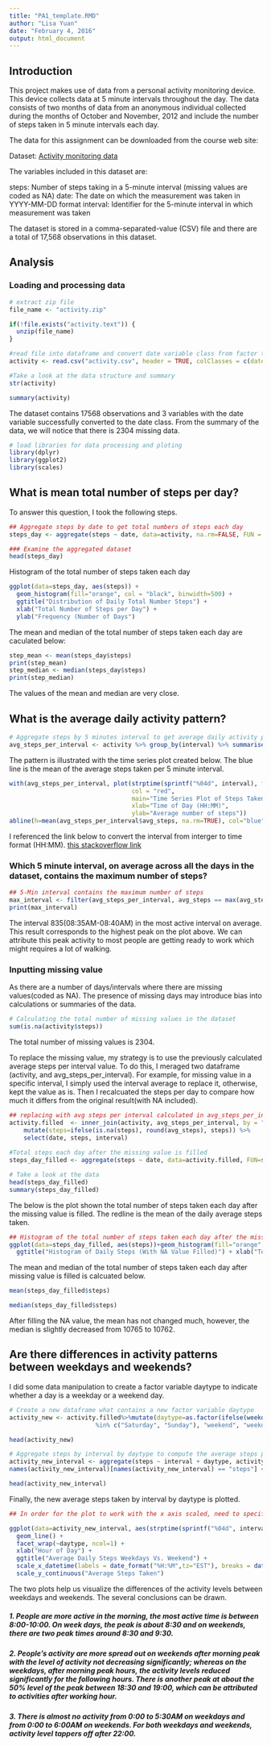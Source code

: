 ```yaml
---
title: "PA1_template.RMD"
author: "Lisa Yuan"
date: "February 4, 2016"
output: html_document
---
```

## Introduction
This project makes use of data from a personal activity monitoring device. This device collects data at 5 minute intervals throughout the day. The data consists of two months of data from an anonymous individual collected during the months of October and November, 2012 and include the number of steps taken in 5 minute intervals each day.

The data for this assignment can be downloaded from the course web site:

Dataset: [Activity monitoring data](https://d396qusza40orc.cloudfront.net/repdata%2Fdata%2Factivity.zip)

The variables included in this dataset are:

steps: Number of steps taking in a 5-minute interval (missing values are coded as NA)
date: The date on which the measurement was taken in YYYY-MM-DD format
interval: Identifier for the 5-minute interval in which measurement was taken

The dataset is stored in a comma-separated-value (CSV) file and there are a total of 17,568 observations in this dataset.

## Analysis
### Loading and processing data

```r
# extract zip file
file_name <- "activity.zip"

if(!file.exists("activity.text")) {
  unzip(file_name)
}

#read file into dataframe and convert date variable class from factor to date
activity <- read.csv("activity.csv", header = TRUE, colClasses = c(date = "Date"))

#Take a look at the data structure and summary 
str(activity)

summary(activity)
```

The dataset contains 17568 observations and 3 variables with the date variable successfully converted to the date class. From the summary of the data, we will notice that there is 2304 missing data. 

```r
# load libraries for data processing and ploting
library(dplyr)
library(ggplot2)
library(scales)
```

## What is mean total number of steps per day? 

To answer this question, I took the following steps. 

```r
## Aggregate steps by date to get total numbers of steps each day
steps_day <- aggregate(steps ~ date, data=activity, na.rm=FALSE, FUN = sum)

### Examine the aggregated dataset
head(steps_day)
```

Histogram of the total number of steps taken each day
```r
ggplot(data=steps_day, aes(steps)) + 
  geom_histogram(fill="orange", col = "black", binwidth=500) +
  ggtitle("Distribution of Daily Total Number Steps") +
  xlab("Total Number of Steps per Day") + 
  ylab("Frequency (Number of Days") 
```

The mean and median of the total number of steps taken each day are caculated below: 
```r
step_mean <- mean(steps_day$steps)
print(step_mean)
step_median <- median(steps_day$steps)
print(step_median)
```

The values of the mean and median are very close. 

## What is the average daily activity pattern? 

```r
# Aggregate steps by 5 minutes interval to get average daily activity pattern
avg_steps_per_interval <- activity %>% group_by(interval) %>% summarise(avg_steps = mean(steps, na.rm=TRUE))
```

The pattern is illustrated with the time series plot created below. The blue line is the mean of the average steps taken per 5 minute interval. 

```r
with(avg_steps_per_interval, plot(strptime(sprintf("%04d", interval), format="%H%M"), y=avg_steps, type="l", 
                                  col = "red", 
                                  main="Time Series Plot of Steps Taken in 5-Minute Intervals", 
                                  xlab="Time of Day (HH:MM)", 
                                  ylab="Average number of steps"))
abline(h=mean(avg_steps_per_interval$avg_steps, na.rm=TRUE), col="blue")
```

I referenced the link below to convert the interval from interger to time format (HH:MM).
<a href="http://stackoverflow.com/questions/25272457/convert-an-integer-column-to-time-hhmm"> this stackoverflow link </a>


### Which 5 minute interval, on average across all the days in the dataset, contains the maximum number of steps?

```r
## 5-Min interval contains the maximum number of steps
max_interval <- filter(avg_steps_per_interval, avg_steps == max(avg_steps))
print(max_interval)
```

The interval 835(08:35AM-08:40AM) in the most active interval on average.  This result corresponds to the highest peak on the plot above.  We can attribute this peak activity to most people are getting ready to work which might requires a lot of walking.  

### Inputting missing value

As there are a number of days/intervals where there are missing values(coded as NA).  The presence of missing days may introduce bias into  calculations or summaries of the data. 

```r
# Calculating the total number of missing values in the dataset
sum(is.na(activity$steps))
```

The total number of missing values is 2304. 

To replace the missing value, my strategy is to use the previously calculated average steps per interval value. To do this, I meraged two dataframe (activity, and avg_steps_per_interval). For example, for missing value in a specific interval, I simply used the interval average to replace it,  otherwise, kept the value as is.  Then I recalcuated the steps per day to compare how much it differs from the original result(with NA included). 

```r
## replacing with avg steps per interval calculated in avg_steps_per_interval
activity.filled  <- inner_join(activity, avg_steps_per_interval, by = "interval") %>%
    mutate(steps=ifelse(is.na(steps), round(avg_steps), steps)) %>%
    select(date, steps, interval)
    
#Total steps each day after the missing value is filled
steps_day_filled <- aggregate(steps ~ date, data=activity.filled, FUN=sum)

# Take a look at the data
head(steps_day_filled)
summary(steps_day_filled)
```

The below is the plot shown the total number of steps taken each day after the missing value is filled. The redline is the mean of the daily average steps taken. 

```r
## Histogram of the total number of steps taken each day after the missing value is filled
ggplot(data=steps_day_filled, aes(steps))+geom_histogram(fill="orange", col="black", binwidth = 500)+
  ggtitle("Histogram of Daily Steps (With NA Value Filled)") + xlab("Total steps taken each day") + ylab("Frequency") + geom_vline(aes(xintercept=mean(steps_day_filled$steps)), col = "red", lwd=2)
```

The mean and median of the total number of steps taken each day after missing value is filled is calcuated below. 

```r
mean(steps_day_filled$steps)

median(steps_day_filled$steps)
```

After filling the NA value, the mean has not changed much, however, the median is slightly decreased from 10765 to 10762. 

## Are there differences in activity patterns between weekdays and weekends?

I did some data manipulation to create a factor variable daytype to indicate whether a day is a weekday or a weekend day. 

```r
# Create a new dataframe what contains a new factor variable daytype
activity_new <- activity.filled%>%mutate(daytype=as.factor(ifelse(weekdays(date) 
                        %in% c("Saturday", "Sunday"), "weekend", "weekday")))

head(activity_new)

# Aggregate steps by interval by daytype to compute the average steps per interval by daytype
activity_new_interval <- aggregate(steps ~ interval + daytype, activity_new, mean)
names(activity_new_interval)[names(activity_new_interval) == "steps"] <- "avg_steps"

head(activity_new_interval)
```

Finally, the new average steps taken by interval by daytype is plotted. 
```r
## In order for the plot to work with the x axis scaled, need to specify the same time zone whereever the time is specified (on boh x-axis and x-scale)

ggplot(data=activity_new_interval, aes(strptime(sprintf("%04d", interval), format="%H%M", tz="EST"), avg_steps, color       =daytype)) +
  geom_line() +
  facet_wrap(~daytype, ncol=1) + 
  xlab("Hour of Day") + 
  ggtitle("Average Daily Steps Weekdays Vs. Weekend") +
  scale_x_datetime(labels = date_format("%H:%M",tz="EST"), breaks = date_breaks("2 hour")) + 
  scale_y_continuous("Average Steps Taken")

```

The two plots help us visualize the differences of the activity levels between weekdays and weekends. The several conclusions can be drawn. 

##### 1. People are more active in the morning, the most active time is between 8:00-10:00.  On week days, the peak is about 8:30 and on weekends, there are two peak times around 8:30 and 9:30. 

##### 2. People's activity are more spread out on weekends after morning peak with the level of activity not decreasing significantly;  whereas on the weekdays, after morning peak hours, the activity levels reduced significantly for the following hours.  There is another peak at about the 50% level of the peak between 18:30 and 19:00, which can be attributed to activities after working hour. 

##### 3. There is almost no activity from 0:00 to 5:30AM on weekdays and from 0:00 to 6:00AM on weekends.  For both weekdays and weekends, activity level tappers off after 22:00. 
